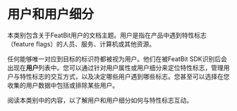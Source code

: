 
# 用户和用户细分

本类别包含关于FeatBit用户的文档主题。用户是指在产品中遇到特性标志（feature flags）的人员、服务、计算机或其他资源。

任何能够唯一对应到目标的标识符都被视为用户。他们在被FeatBit SDK识别后会出现在**用户**列表中。您可以通过针对用户属性或用户细分来定位特性标志，管理用户与特性标志的交互方式，以及决定哪些用户遇到哪些标志。您甚至可以选择在您收集的用户数据中包括或排除某些用户。

阅读本类别中的内容，以了解用户和用户细分如何与特性标志互动。
